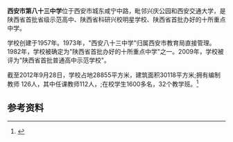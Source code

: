 '''西安市第八十三中学'''位于西安市城东咸宁中路，毗邻兴庆公园和西安交通大学，是陕西省首批省级示范高中、陕西省科研兴校明星学校、陕西省首批办好的十所重点中学。

学校创建于1957年。1973年，"西安八十三中学"归属西安市教育局直接管理。1982年，学校被确定为"陕西省首批办好的十所重点中学"之一。2009年，学校被评为"陕西省首批普通高中示范学校"。

截至2012年9月28日，学校占地28855平方米，建筑面积30118平方米;拥有编制教师 126人，其中任课教师112人，;在校学生1600多名，32个教学班。<ref>{{Cite web|url=http://www.xa83zx.cn/Html/?525_1.html|title=首批省重点省示范中学 中学生成才的精品校园(1)-学校简介-陕西省西安市第八十三中学|accessdate=2016-12-19|work=www.xa83zx.cn|archive-date=2016-12-20|archive-url=https://web.archive.org/web/20161220163127/http://www.xa83zx.cn/Html/?525_1.html|dead-url=no}}</ref>

== 参考资料 ==
{{reflist}}

{{陕西省普通高中示范性学校}}